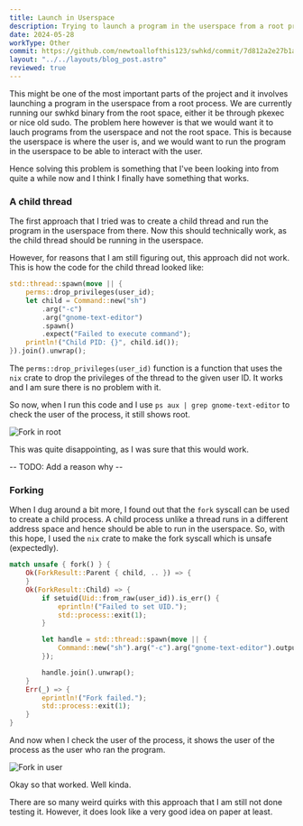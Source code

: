```yaml
---
title: Launch in Userspace 
description: Trying to launch a program in the userspace from a root process. 
date: 2024-05-28
workType: Other
commit: https://github.com/newtoallofthis123/swhkd/commit/7d812a2e27b1aac8c2e13464d3ae2bc364f331bf
layout: "../../layouts/blog_post.astro"
reviewed: true
---
```


This might be one of the most important parts of the project and it involves launching a program in the userspace from a root process.
We are currently running our swhkd binary from the root space, either it be through pkexec or nice old sudo.
The problem here however is that we would want it to lauch programs from the userspace and not the root space.
This is because the userspace is where the user is, and we would want to run the program in the userspace to be able to interact with the user.

Hence solving this problem is something that I've been looking into from quite a while now and I think I finally
have something that works.

### A child thread

The first approach that I tried was to create a child thread and run the program in the userspace from there.
Now this should technically work, as the child thread should be running in the userspace.

However, for reasons that I am still figuring out, this approach did not work.
This is how the code for the child thread looked like:

```rust
std::thread::spawn(move || {
    perms::drop_privileges(user_id);
    let child = Command::new("sh")
        .arg("-c")
        .arg("gnome-text-editor")
        .spawn()
        .expect("Failed to execute command");
    println!("Child PID: {}", child.id());
}).join().unwrap();
```

The `perms::drop_privileges(user_id)` function is a function that uses the `nix` crate to drop the privileges of the thread to the given user ID.
It works and I am sure there is no problem with it.

So now, when I run this code and I use `ps aux | grep gnome-text-editor` to check the user of the process, it still shows root.

![Fork in root](../../assets/fork_root.png)

This was quite disappointing, as I was sure that this would work.

-- TODO: Add a reason why --

### Forking

When I dug around a bit more, I found out that the `fork` syscall can be used to create a child process.
A child process unlike a thread runs in a different address space and hence should be able to run in the userspace.
So, with this hope, I used the `nix` crate to make the fork syscall which is unsafe (expectedly).

```rust
match unsafe { fork() } {
    Ok(ForkResult::Parent { child, .. }) => {
    }
    Ok(ForkResult::Child) => {
        if setuid(Uid::from_raw(user_id)).is_err() {
            eprintln!("Failed to set UID.");
            std::process::exit(1);
        }

        let handle = std::thread::spawn(move || {
            Command::new("sh").arg("-c").arg("gnome-text-editor").output().expect("Failed to execute command");
        });

        handle.join().unwrap();
    }
    Err(_) => {
        eprintln!("Fork failed.");
        std::process::exit(1);
    }
}
```

And now when I check the user of the process, it shows the user of the process as the user who ran the program.

![Fork in user](../../assets/fork_user.png)

Okay so that worked.
Well kinda.

There are so many weird quirks with this approach that I am still not done testing it.
However, it does look like a very good idea on paper at least.
